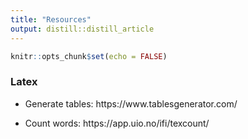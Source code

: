 ```yaml
---
title: "Resources"
output: distill::distill_article
---
```


```r
knitr::opts_chunk$set(echo = FALSE)
```


### Latex
- Generate tables: https://www.tablesgenerator.com/

- Count words: https://app.uio.no/ifi/texcount/




